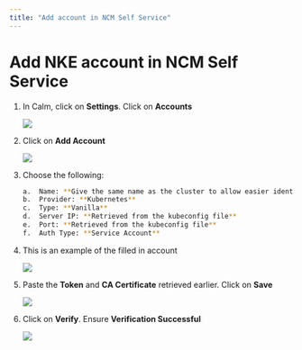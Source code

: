 ```yaml
---
title: "Add account in NCM Self Service"
---
```


# Add NKE account in NCM Self Service

1.	In Calm, click on **Settings**.  Click on **Accounts**

    ![](account_images/account1.png)

2.	Click on **Add Account**

    ![](account_images/account2.png)

3.  Choose the following:

    ```bash
    a.	Name: **Give the same name as the cluster to allow easier identification**
    b.	Provider: **Kubernetes**
    c.	Type: **Vanilla**
    d.	Server IP: **Retrieved from the kubeconfig file**
    e.	Port: **Retrieved from the kubeconfig file**
    f.	Auth Type: **Service Account**

4.  This is an example of the filled in account

    ![](account_images/account3.png)

5.	Paste the **Token** and **CA Certificate** retrieved earlier.  Click on **Save**

    ![](account_images/account4.png)

6.	Click on **Verify**.  Ensure **Verification Successful**

    ![](account_images/account5.png)
    
